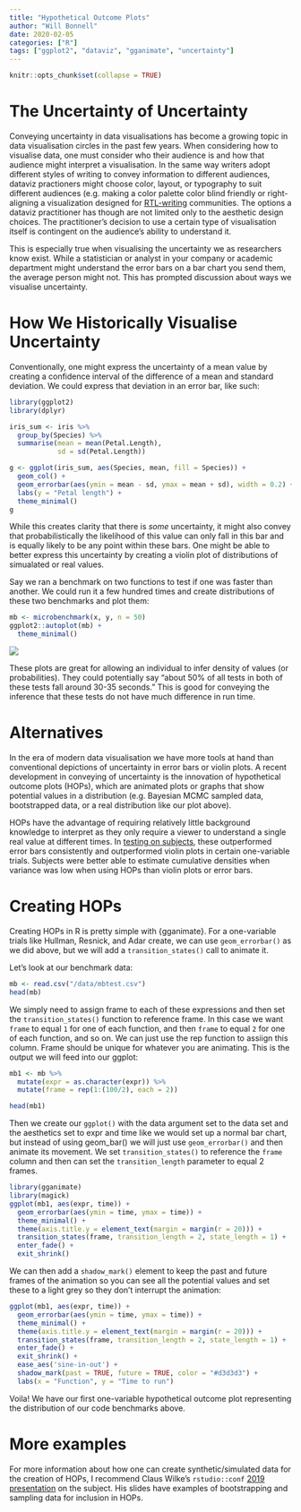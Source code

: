 ```yaml
---
title: "Hypothetical Outcome Plots"
author: "Will Bonnell"
date: 2020-02-05
categories: ["R"]
tags: ["ggplot2", "dataviz", "gganimate", "uncertainty"]
---
```


```r
knitr::opts_chunk$set(collapse = TRUE)
```

# The Uncertainty of Uncertainty

Conveying uncertainty in data visualisations has become a growing topic in data visualisation circles in the past few years. When considering how to visualise data, one must consider who their audience is and how that audience might interpret a visualisation. In the same way writers adopt different styles of writing to convey information to different audiences, dataviz practioners might choose color, layout, or typography to suit different audiences (e.g. making a color palette color blind friendly or right-aligning a visualization designed for [RTL-writing](https://en.wikipedia.org/wiki/Right-to-left) communities. The options a dataviz practitioner has though are not limited only to the aesthetic design choices. The practitioner's decision to use a certain type of visualisation itself is contingent on the audience's ability to understand it. 

This is especially true when visualising the uncertainty we as researchers know exist. While a statistician or analyst in your company or academic department might understand the error bars on a bar chart you send them, the average person might not. This has prompted discussion about ways we visualise uncertainty.

# How We Historically Visualise Uncertainty

Conventionally, one might express the uncertainty of a mean value by creating a confidence interval of the difference of a mean and standard deviation. We could express that deviation in an error bar, like such:

```r
library(ggplot2)
library(dplyr)

iris_sum <- iris %>%
  group_by(Species) %>%
  summarise(mean = mean(Petal.Length),
            sd = sd(Petal.Length))

g <- ggplot(iris_sum, aes(Species, mean, fill = Species)) +
  geom_col() +
  geom_errorbar(aes(ymin = mean - sd, ymax = mean + sd), width = 0.2) +
  labs(y = "Petal length") +
  theme_minimal()
g

```

While this creates clarity that there is *some* uncertainty, it might also convey that probabilistically the likelihood of this value can only fall in this bar and is equally likely to be any point within these bars. One might be able to better express this uncertainty by creating a violin plot of distributions of simualated or real values.

Say we ran a benchmark on two functions to test if one was faster than another. We could run it a few hundred times and create distributions of these two benchmarks and plot them:

```r
mb <- microbenchmark(x, y, n = 50)
ggplot2::autoplot(mb) +
  theme_minimal()

```

![](/img/distribution.png)

These plots are great for allowing an individual to infer density of values (or probabilities). They could potentially say "about 50% of all tests in both of these tests fall around 30-35 seconds." This is good for conveying the inference that these tests do not have much difference in run time. 

# Alternatives 

In the era of modern data visualisation we have more tools at hand than conventional depictions of uncertainty in error bars or violin plots. A recent development in conveying of uncertainty is the innovation of hypothetical outcome plots (HOPs), which are animated plots or graphs that show potential values in a distribution (e.g. Bayesian MCMC sampled data, bootstrapped data, or a real distribution like our plot above). 

HOPs have the advantage of requiring relatively little background knowledge to interpret as they only require a viewer to understand a single real value at different times. In [testing on subjects](http://users.eecs.northwestern.edu/~jhullman/HOPS_PLOS_preprint.pdf), these outperformed error bars consistently and outperformed violin plots in certain one-variable trials. Subjects were better able to estimate cumulative densities when variance was low when using HOPs than violin plots or error bars.

# Creating HOPs

Creating HOPs in R is pretty simple with {gganimate}. For a one-variable trials like Hullman, Resnick, and Adar create, we can use `geom_errorbar()` as we did above, but we will add a `transition_states()` call to animate it. 

Let's look at our benchmark data:

```r

mb <- read.csv("/data/mbtest.csv")
head(mb)

```

We simply need to assign frame to each of these expressions and then set the `transition_states()` function to reference frame. In this case we want `frame` to equal `1` for one of each function, and then `frame` to equal `2` for one of each function, and so on. We can just use the rep function to assiign this column. Frame should be unique for whatever you are animating. This is the output we will feed into our ggplot:

```r
mb1 <- mb %>%
  mutate(expr = as.character(expr)) %>%
  mutate(frame = rep(1:(100/2), each = 2))

head(mb1)

```

Then we create our `ggplot()` with the data argument set to the data set and the aesthetics set to expr and time like we would set up a normal bar chart, but instead of using geom_bar() we will just use `geom_errorbar()` and then animate its movement. We set `transition_states()` to reference the `frame` column and then can set the `transition_length` parameter to equal 2 frames. 

```r
library(gganimate)
library(magick)
ggplot(mb1, aes(expr, time)) + 
  geom_errorbar(aes(ymin = time, ymax = time)) + 
  theme_minimal() +
  theme(axis.title.y = element_text(margin = margin(r = 20))) +
  transition_states(frame, transition_length = 2, state_length = 1) +
  enter_fade() + 
  exit_shrink() 

```

We can then add a `shadow_mark()` element to keep the past and future frames of the animation so you can see all the potential values and set these to a light grey so they don't interrupt the animation:

```r
ggplot(mb1, aes(expr, time)) + 
  geom_errorbar(aes(ymin = time, ymax = time)) + 
  theme_minimal() +
  theme(axis.title.y = element_text(margin = margin(r = 20))) +
  transition_states(frame, transition_length = 2, state_length = 1) +
  enter_fade() + 
  exit_shrink() +
  ease_aes('sine-in-out') +
  shadow_mark(past = TRUE, future = TRUE, color = "#d3d3d3") + 
  labs(x = "Function", y = "Time to run")

```

Voila! We have our first one-variable hypothetical outcome plot representing the distribution of our code benchmarks above. 

# More examples

For more information about how one can create synthetic/simulated data for the creation of HOPs, I recommend Claus Wilke's `rstudio::conf` [2019 presentation](https://resources.rstudio.com/rstudio-conf-2019/visualizing-uncertainty-with-hypothetical-outcomes-plots) on the subject. His slides have examples of bootstrapping and sampling data for inclusion in HOPs.